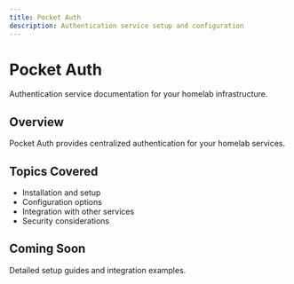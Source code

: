 ```yaml
---
title: Pocket Auth
description: Authentication service setup and configuration
---
```


# Pocket Auth

Authentication service documentation for your homelab infrastructure.

## Overview

Pocket Auth provides centralized authentication for your homelab services.

## Topics Covered

- Installation and setup
- Configuration options
- Integration with other services
- Security considerations

## Coming Soon

Detailed setup guides and integration examples.